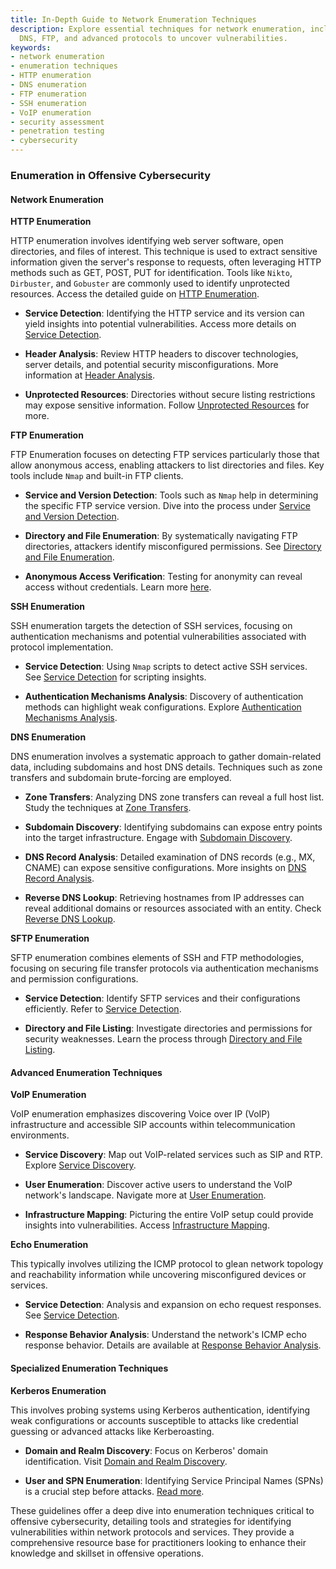 ```yaml
---
title: In-Depth Guide to Network Enumeration Techniques
description: Explore essential techniques for network enumeration, including HTTP,
  DNS, FTP, and advanced protocols to uncover vulnerabilities.
keywords:
- network enumeration
- enumeration techniques
- HTTP enumeration
- DNS enumeration
- FTP enumeration
- SSH enumeration
- VoIP enumeration
- security assessment
- penetration testing
- cybersecurity
---
```


### Enumeration in Offensive Cybersecurity

#### Network Enumeration

**HTTP Enumeration**

HTTP enumeration involves identifying web server software, open directories, and files of interest. This technique is used to extract sensitive information given the server's response to requests, often leveraging HTTP methods such as GET, POST, PUT for identification. Tools like `Nikto`, `Dirbuster`, and `Gobuster` are commonly used to identify unprotected resources. Access the detailed guide on [HTTP Enumeration](offensive/network/enumeration/HTTP%20Enumeration).

- **Service Detection**: Identifying the HTTP service and its version can yield insights into potential vulnerabilities. Access more details on [Service Detection](offensive/network/enumeration/Service%20Detection/).

- **Header Analysis**: Review HTTP headers to discover technologies, server details, and potential security misconfigurations. More information at [Header Analysis](offensive/network/enumeration/Header%20Analysis/).

- **Unprotected Resources**: Directories without secure listing restrictions may expose sensitive information. Follow [Unprotected Resources](offensive/network/enumeration/Unprotected%20Resources/) for more.

**FTP Enumeration**

FTP Enumeration focuses on detecting FTP services particularly those that allow anonymous access, enabling attackers to list directories and files. Key tools include `Nmap` and built-in FTP clients.

- **Service and Version Detection**: Tools such as `Nmap` help in determining the specific FTP service version. Dive into the process under [Service and Version Detection](offensive/network/enumeration/Service%20and%20Version%20Detection/).

- **Directory and File Enumeration**: By systematically navigating FTP directories, attackers identify misconfigured permissions. See [Directory and File Enumeration](offensive/network/enumeration/Directory%20and%20File%20Enumeration/).

- **Anonymous Access Verification**: Testing for anonymity can reveal access without credentials. Learn more [here](offensive/network/enumeration/Anonymous%20Access%20Verification/).

**SSH Enumeration**

SSH enumeration targets the detection of SSH services, focusing on authentication mechanisms and potential vulnerabilities associated with protocol implementation.

- **Service Detection**: Using `Nmap` scripts to detect active SSH services. See [Service Detection](offensive/network/enumeration/Service%20Detection/) for scripting insights.

- **Authentication Mechanisms Analysis**: Discovery of authentication methods can highlight weak configurations. Explore [Authentication Mechanisms Analysis](offensive/network/enumeration/Authentication%20Mechanisms%20Analysis/).

**DNS Enumeration**

DNS enumeration involves a systematic approach to gather domain-related data, including subdomains and host DNS details. Techniques such as zone transfers and subdomain brute-forcing are employed.

- **Zone Transfers**: Analyzing DNS zone transfers can reveal a full host list. Study the techniques at [Zone Transfers](offensive/network/enumeration/Zone%20Transfers/).

- **Subdomain Discovery**: Identifying subdomains can expose entry points into the target infrastructure. Engage with [Subdomain Discovery](offensive/network/enumeration/Subdomain%20Discovery/).

- **DNS Record Analysis**: Detailed examination of DNS records (e.g., MX, CNAME) can expose sensitive configurations. More insights on [DNS Record Analysis](offensive/network/enumeration/DNS%20Record%20Analysis/).

- **Reverse DNS Lookup**: Retrieving hostnames from IP addresses can reveal additional domains or resources associated with an entity. Check [Reverse DNS Lookup](offensive/network/enumeration/Reverse%20DNS%20Lookup/).

**SFTP Enumeration**

SFTP enumeration combines elements of SSH and FTP methodologies, focusing on securing file transfer protocols via authentication mechanisms and permission configurations.

- **Service Detection**: Identify SFTP services and their configurations efficiently. Refer to [Service Detection](offensive/network/enumeration/Service%20Detection/).

- **Directory and File Listing**: Investigate directories and permissions for security weaknesses. Learn the process through [Directory and File Listing](offensive/network/enumeration/Directory%20and%20File%20Listing/).

#### Advanced Enumeration Techniques

**VoIP Enumeration**

VoIP enumeration emphasizes discovering Voice over IP (VoIP) infrastructure and accessible SIP accounts within telecommunication environments.

- **Service Discovery**: Map out VoIP-related services such as SIP and RTP. Explore [Service Discovery](offensive/network/enumeration/Service%20Discovery/).

- **User Enumeration**: Discover active users to understand the VoIP network's landscape. Navigate more at [User Enumeration](offensive/network/enumeration/User%20Enumeration/).

- **Infrastructure Mapping**: Picturing the entire VoIP setup could provide insights into vulnerabilities. Access [Infrastructure Mapping](offensive/network/enumeration/Infrastructure%20Mapping/).

**Echo Enumeration**

This typically involves utilizing the ICMP protocol to glean network topology and reachability information while uncovering misconfigured devices or services.

- **Service Detection**: Analysis and expansion on echo request responses. See [Service Detection](offensive/network/enumeration/Service%20Detection/).

- **Response Behavior Analysis**: Understand the network's ICMP echo response behavior. Details are available at [Response Behavior Analysis](offensive/network/enumeration/Response%20Behavior%20Analysis/).

#### Specialized Enumeration Techniques

**Kerberos Enumeration**

This involves probing systems using Kerberos authentication, identifying weak configurations or accounts susceptible to attacks like credential guessing or advanced attacks like Kerberoasting.

- **Domain and Realm Discovery**: Focus on Kerberos' domain identification. Visit [Domain and Realm Discovery](offensive/network/enumeration/Domain%20and%20Realm%20Discovery/).

- **User and SPN Enumeration**: Identifying Service Principal Names (SPNs) is a crucial step before attacks. [Read more](offensive/network/enumeration/User%20and%20SPN%20Enumeration/).

These guidelines offer a deep dive into enumeration techniques critical to offensive cybersecurity, detailing tools and strategies for identifying vulnerabilities within network protocols and services. They provide a comprehensive resource base for practitioners looking to enhance their knowledge and skillset in offensive operations.